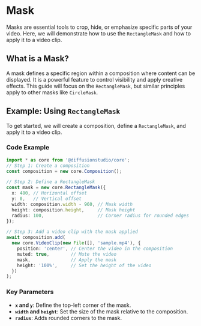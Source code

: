 # Mask

Masks are essential tools to crop, hide, or emphasize specific parts of your video. Here, we will demonstrate how to use the `RectangleMask` and how to apply it to a video clip.

## What is a Mask?

A mask defines a specific region within a composition where content can be displayed. It is a powerful feature to control visibility and apply creative effects. This guide will focus on the `RectangleMask`, but similar principles apply to other masks like `CircleMask`.

## Example: Using `RectangleMask`

To get started, we will create a composition, define a `RectangleMask`, and apply it to a video clip.

### Code Example

```typescript
import * as core from '@diffusionstudio/core';
// Step 1: Create a composition
const composition = new core.Composition();

// Step 2: Define a RectangleMask
const mask = new core.RectangleMask({
  x: 480, // Horizontal offset
  y: 0,   // Vertical offset
  width: composition.width - 960, // Mask width
  height: composition.height,     // Mask height
  radius: 100,                    // Corner radius for rounded edges
});

// Step 3: Add a video clip with the mask applied
await composition.add(
  new core.VideoClip(new File([], 'sample.mp4'), {
    position: 'center', // Center the video in the composition
    muted: true,        // Mute the video
    mask,               // Apply the mask
    height: '100%',     // Set the height of the video
  })
);
```

### Key Parameters

- **`x` and `y`**: Define the top-left corner of the mask.
- **`width` and `height`**: Set the size of the mask relative to the composition.
- **`radius`**: Adds rounded corners to the mask.
